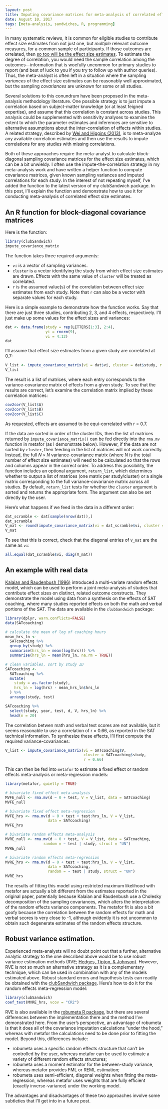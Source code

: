 ```yaml
---
layout: post
title: Imputing covariance matrices for meta-analysis of correlated effects
date: August 10, 2017
tags: [meta-analysis, sandwiches, R, programming]
---
```


In many systematic reviews, it is common for eligible studies to contribute effect size estimates from not just one, but _multiple_ relevant outcome measures, for a common sample of participants. If those outcomes are orrelated, then [so too will be the effect size estimates]({{ site.url }}/Correlations-between-SMDs). To estimate the degree of correlation, you would need the sample correlation among the outcomes---information that is woefully uncommon for primary studies to report (and best of luck to you if you try to follow up with author queries). Thus, the meta-analyst is often left in a situation where the sampling _variances_ of the effect size estimates can be reasonably well approximated, but the sampling _covariances_ are unknown for some or all studies. 

Several solutions to this conundrum have been proposed in the meta-analysis methodology literature. One possible strategy is to just impute a correlation based on subject-matter knowledge (or at least feigned expertise), and assume that this correlation is constant across studies. This analysis could be supplemented with sensitivity analyses to examine the extent to which the parameter estimates and inferences are sensitive to alternative assumptions about the inter-correlation of effects within studies. A related strategy, described by [Wei and Higgins (2013)](https://dx.doi.org/10.1002/sim.5679), is to meta-analyze any available correlation estimates and then use the results to impute correlations for any studies with missing correlations. 

Both of these approaches require the meta-analyst to calculate block-diagonal sampling covariance matrices for the effect size estimates, which can be a bit unwieldy. I often use the impute-the-correlation strategy in my meta-analysis work and have written a helper function to compute covariance matrices, given known sampling variances and imputed correlations for each study. In the interest of not repeating myself, I've added the function to the latest version of my clubSandwich package. In this post, I'll explain the function and demonstrate how to use it for conducting meta-analysis of correlated effect size estimates. 

## An R function for block-diagonal covariance matrices

Here is the function: 

```r
library(clubSandwich)
impute_covariance_matrix

```

The function takes three required arguments: 

* `vi` is a vector of sampling variances.
* `cluster` is a vector identifying the study from which effect size estimates are drawn. Effects with the same value of `cluster` will be treated as correlated.
* `r` is the assumed value(s) of the correlation between effect size estimates from each study. Note that `r` can also be a vector with separate values for each study. 

Here is a simple example to demonstrate how the function works. Say that there are just three studies, contributing 2, 3, and 4 effects, respectively. I'll just make up some values for the effect sizes and variances:
```r
dat <- data.frame(study = rep(LETTERS[1:3], 2:4), 
                  yi = rnorm(9), 
                  vi = 4:12)
dat
```

I'll assume that effect size estimates from a given study are correlated at 0.7:
```r
V_list <- impute_covariance_matrix(vi = dat$vi, cluster = dat$study, r = 0.7)
V_list
```

The result is a list of matrices, where each entry corresponds to the variance-covariance matrix of effects from a given study. To see that the results are correct, let's examine the correlation matrix implied by these correlation matrices:

```r
cov2cor(V_list$A)
cov2cor(V_list$B)
cov2cor(V_list$C)
```
As requested, effects are assumed to be equi-correlated with r = 0.7.

If the data are sorted in order of the cluster IDs, then the list of matrices returned by `impute_covariance_matrix()` can be fed directly into the `rma.mv` function in metafor (as I demonstrate below). However, if the data are not sorted by `cluster`, then feeding in the list of matrices will not work correctly. Instead, the full $N \times N$ variance-covariance matrix (where $N$ is the total number of effect size estimates) will need to be calculated so that the rows and columns appear in the correct order. To address this possibility, the function includes an optional argument, `return_list`, which determines whether to output a list of matrices (one matrix per study/cluster) or a single matrix corresponding to the full variance-covariance matrix across all studies. By default, `return_list` tests for whether the `cluster` argument is sorted and returns the appropriate form. The argument can also be set directly by the user. 

Here's what happens if we feed in the data in a different order:
```r
dat_scramble <- dat[sample(nrow(dat)),]
dat_scramble
V_mat <- round(impute_covariance_matrix(vi = dat_scramble$vi, cluster = dat_scramble$study, r = 0.7), 3)
V_mat
```

To see that this is correct, check that the diagonal entries of `V_mat` are the same as `vi`:
```r
all.equal(dat_scramble$vi, diag(V_mat))
```

## An example with real data

[Kalaian and Raudenbush (1996)](https://dx.doi.org/10.1037/1082-989X.1.3.227) introduced a multi-variate random effects model, which can be used to perform a joint meta-analysis of studies that contribute effect sizes on distinct, related outcome constructs. They demonstrate the model using data from a synthesis on the effects of SAT coaching, where many studies reported effects on both the math and verbal portions of the SAT. The data are available in the `clubSandwich` package:

```r
library(dplyr, warn.conflicts=FALSE)
data(SATcoaching)

# calculate the mean of log of coaching hours
mean_hrs_ln <- 
  SATcoaching %>% 
  group_by(study) %>%
  summarise(hrs_ln = mean(log(hrs))) %>%
  summarise(hrs_ln = mean(hrs_ln, na.rm = TRUE))

# clean variables, sort by study ID
SATcoaching <- 
  SATcoaching %>%
  mutate(
    study = as.factor(study),
    hrs_ln = log(hrs) - mean_hrs_ln$hrs_ln
  ) %>%
  arrange(study, test)

SATcoaching %>%
  select(study, year, test, d, V, hrs_ln) %>%
  head(n = 20)
```

The correlation betwen math and verbal test scores are not available, but it seems reasonable to use a correlation of r = 0.66, as reported in the SAT technical information. To synthesize these effects, I'll first compute the required variance-covariances:
```r
V_list <- impute_covariance_matrix(vi = SATcoaching$V, 
                                   cluster = SATcoaching$study, 
                                   r = 0.66)
```

This can then be fed into `metafor` to estimate a fixed effect or random effects meta-analysis or meta-regression models:

```r
library(metafor, quietly = TRUE)

# bivariate fixed effect meta-analysis
MVFE_null <- rma.mv(d ~ 0 + test, V = V_list, data = SATcoaching)
MVFE_null

# bivariate fixed effect meta-regression
MVFE_hrs <- rma.mv(d ~ 0 + test + test:hrs_ln, V = V_list, 
                   data = SATcoaching)
MVFE_hrs

# bivariate random effects meta-analysis
MVRE_null <- rma.mv(d ~ 0 + test, V = V_list, data = SATcoaching, 
                 random = ~ test | study, struct = "UN")
MVRE_null

# bivariate random effects meta-regression
MVRE_hrs <- rma.mv(d ~ 0 + test + test:hrs_ln, V = V_list, 
                   data = SATcoaching,
                   random = ~ test | study, struct = "UN")
MVRE_hrs

```

The results of fitting this model using restricted maximum likelihood with metafor are actually a bit different from the estimates reported in the original paper, potentially because Kalaian and Raudenbush use a Cholesky decomposition of the sampling covariances, which alters the interpretation of the random effects variance components. The metafor fit is also a bit goofy because the correlation between the random effects for math and verbal scores is very close to -1, although evidently it is not uncommon to obtain such degenerate estimates of the random effects structure. 

## Robust variance estimation.

Experienced meta-analysts will no doubt point out that a further, alternative analytic strategy to the one described above would be to use robust variance estimation methods (RVE; [Hedges, Tipton, & Johnson](https://dx.doi.org/10.1002/jrsm.5)). However, RVE is not so much an alternative strategy as it is a complementary technique, which can be used in combination with any of the models estimated above. Robust standard errors and hypothesis tests can readily be obtained with the [clubSandwich package](https://cran.r-project.org/package=clubSandwich). Here's how to do it for the random effects meta-regression model:

```r
library(clubSandwich)
coef_test(MVRE_hrs, vcov = "CR2")
```

RVE is also available in the  [robumeta R package](https://CRAN.R-project.org/package=robumeta), but there are several differences between the implementation there and the method I've demonstrated here. From the user's perspective, an advantage of robumeta is that it does all of the covariance imputation calculations "under the hood," whereas with metafor the calculations need to be done prior to fitting the model. Beyond this, differences include:

* robumeta uses a specific random effects structure that can't be controlled by the user, whereas metafor can be used to estimate a variety of different random effects structures;
* robumeta uses a moment estimator for the between-study variance, whereas metafor provides FML or REML estimation;
* robumeta uses semi-efficient, diagonal weights when fitting the meta-regression, whereas metafor uses weights that are fully efficient (exactly inverse-variance) under the working model. 

The advantages and disadvantages of these two approaches involve some subtleties that I'll get into in a future post. 
